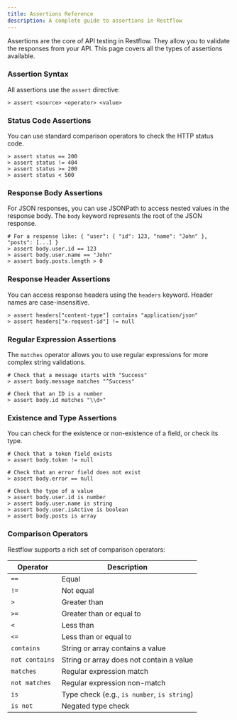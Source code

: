 ```yaml
---
title: Assertions Reference
description: A complete guide to assertions in Restflow
---
```


Assertions are the core of API testing in Restflow. They allow you to validate the responses from your API. This page covers all the types of assertions available.

### Assertion Syntax

All assertions use the `assert` directive:

`> assert <source> <operator> <value>`

### Status Code Assertions

You can use standard comparison operators to check the HTTP status code.

```flow
> assert status == 200
> assert status != 404
> assert status >= 200
> assert status < 500
```

### Response Body Assertions

For JSON responses, you can use JSONPath to access nested values in the response body. The `body` keyword represents the root of the JSON response.

```flow
# For a response like: { "user": { "id": 123, "name": "John" }, "posts": [...] }
> assert body.user.id == 123
> assert body.user.name == "John"
> assert body.posts.length > 0
```

### Response Header Assertions

You can access response headers using the `headers` keyword. Header names are case-insensitive.

```flow
> assert headers["content-type"] contains "application/json"
> assert headers["x-request-id"] != null
```

### Regular Expression Assertions

The `matches` operator allows you to use regular expressions for more complex string validations.

```flow
# Check that a message starts with "Success"
> assert body.message matches "^Success"

# Check that an ID is a number
> assert body.id matches "\\d+"
```

### Existence and Type Assertions

You can check for the existence or non-existence of a field, or check its type.

```flow
# Check that a token field exists
> assert body.token != null

# Check that an error field does not exist
> assert body.error == null

# Check the type of a value
> assert body.user.id is number
> assert body.user.name is string
> assert body.user.isActive is boolean
> assert body.posts is array
```

### Comparison Operators

Restflow supports a rich set of comparison operators:

| Operator | Description |
|---|---|
| `==` | Equal |
| `!=` | Not equal |
| `>` | Greater than |
| `>=` | Greater than or equal to |
| `<` | Less than |
| `<=` | Less than or equal to |
| `contains` | String or array contains a value |
| `not contains` | String or array does not contain a value |
| `matches` | Regular expression match |
| `not matches` | Regular expression non-match |
| `is` | Type check (e.g., `is number`, `is string`) |
| `is not`| Negated type check |
